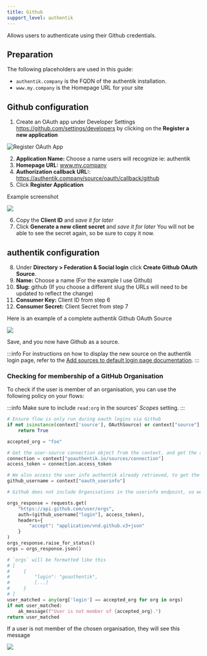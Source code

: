 ```yaml
---
title: Github
support_level: authentik
---
```


Allows users to authenticate using their Github credentials.

## Preparation

The following placeholders are used in this guide:

- `authentik.company` is the FQDN of the authentik installation.
- `www.my.company` is the Homepage URL for your site

## Github configuration

1. Create an OAuth app under Developer Settings https://github.com/settings/developers by clicking on the **Register a new application**

![Register OAuth App](./githubdeveloper1.png)

2. **Application Name:** Choose a name users will recognize ie: authentik
3. **Homepage URL:** www.my.company
4. **Authorization callback URL:**: https://authentik.company/source/oauth/callback/github
5. Click **Register Application**

Example screenshot

![](./githubdeveloperexample.png)

6. Copy the **Client ID** and _save it for later_
7. Click **Generate a new client secret** and _save it for later_ You will not be able to see the secret again, so be sure to copy it now.

## authentik configuration

8. Under **Directory > Federation & Social login** click **Create Github OAuth Source**.
9. **Name:** Choose a name (For the example I use Github)
10. **Slug:** github (If you choose a different slug the URLs will need to be updated to reflect the change)
11. **Consumer Key:** Client ID from step 6
12. **Consumer Secret:** Client Secret from step 7

Here is an example of a complete authentik Github OAuth Source

![](./githubexample2.png)

Save, and you now have Github as a source.

:::info
For instructions on how to display the new source on the authentik login page, refer to the [Add sources to default login page documentation](../../index.md#add-sources-to-default-login-page).
:::

### Checking for membership of a GitHub Organisation

To check if the user is member of an organisation, you can use the following policy on your flows:

:::info
Make sure to include `read:org` in the sources' _Scopes_ setting.
:::

```python
# Ensure flow is only run during oauth logins via Github
if not isinstance(context['source'], OAuthSource) or context["source"].provider_type != "github":
    return True

accepted_org = "foo"

# Get the user-source connection object from the context, and get the access token
connection = context["goauthentik.io/sources/connection"]
access_token = connection.access_token

# We also access the user info authentik already retrieved, to get the correct username
github_username = context["oauth_userinfo"]

# Github does not include Organisations in the userinfo endpoint, so we have to call another URL

orgs_response = requests.get(
    "https://api.github.com/user/orgs",
    auth=(github_username["login"], access_token),
    headers={
        "accept": "application/vnd.github.v3+json"
    }
)
orgs_response.raise_for_status()
orgs = orgs_response.json()

# `orgs` will be formatted like this
# [
#     {
#         "login": "goauthentik",
#         [...]
#     }
# ]
user_matched = any(org['login'] == accepted_org for org in orgs)
if not user_matched:
    ak_message(f"User is not member of {accepted_org}.")
return user_matched
```

If a user is not member of the chosen organisation, they will see this message

![](./github_org_membership.png)
